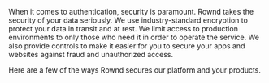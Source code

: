 When it comes to authentication, security is paramount. Rownd takes the security of your data seriously. We use industry-standard encryption to protect your data in transit and at rest. We limit access to production environments to only those who need it in order to operate the service. We also provide controls to make it easier for you to secure your apps and websites against fraud and unauthorized access.

Here are a few of the ways Rownd secures our platform and your products.

<CardGroup>
    <Card
        title="Attack mitigation"
        href="/security/attack-mitigation"
    >
    </Card>
    <Card
        title="Restricted origins"
        href="/security/restricted-origins"
    >
    </Card>
</CardGroup>